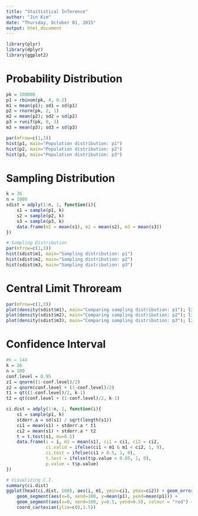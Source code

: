 ```yaml
---
title: "Staitistical Inference"
author: "Jin Kim"
date: "Thursday, October 01, 2015"
output: html_document
---
```


```r
library(plyr)
library(dplyr)
library(ggplot2)
```


# Probability Distribution

```r
pk = 100000
p1 = rbinom(pk, 4, 0.2)
m1 = mean(p1); sd1 = sd(p1)
p2 = rnorm(pk, 2, 1)
m2 = mean(p2); sd2 = sd(p2)
p3 = runif(pk, 0, 3)
m3 = mean(p3); sd3 = sd(p3)

par(mfrow=c(1,3))
hist(p1, main="Population distribution: p1")
hist(p2, main="Population distribution: p2")
hist(p3, main="Population distribution: p3")
```

# Sampling Distribution

```r
k = 36
n = 1000
sdist = adply(1:n, 1, function(i){
	s1 = sample(p1, k)
	s2 = sample(p2, k)
	s3 = sample(p3, k)
	data.frame(m1 = mean(s1), m2 = mean(s2), m3 = mean(s3))
})

# Sampling Distribution
par(mfrow=c(1,3))
hist(sdist$m1, main="Sampling distribution: p1")
hist(sdist$m2, main="Sampling distribution: p2")
hist(sdist$m3, main="Sampling distribution: p3")
```

# Central Limit Throream
```r
par(mfrow=c(1,3))
plot(density(sdist$m1), main="Comparing sampling distribution: p1"); lines(density(rnorm(10000,m1,sd1/sqrt(k))), lty=2)
plot(density(sdist$m2), main="Comparing sampling distribution: p2"); lines(density(rnorm(10000,m2,sd2/sqrt(k))), lty=2)
plot(density(sdist$m3), main="Comparing sampling distribution: p3"); lines(density(rnorm(10000,m3,sd3/sqrt(k))), lty=2)
```

# Confidence Interval
```r
#k = 144
k = 36
n = 100
conf.level = 0.95
z1 = qnorm((1-conf.level)/2)
z2 = qnorm(conf.level + (1-conf.level)/2)
t1 = qt((1-conf.level)/2, k-1)
t2 = qt(conf.level + (1-conf.level)/2, k-1)

ci.dist = adply(1:n, 1, function(i){
	s1 = sample(p1, k)
	stderr.a = sd(s1) / sqrt(length(s1))
	ci1 = mean(s1) + stderr.a * t1
	ci2 = mean(s1) + stderr.a * t2
	t = t.test(s1, mu=0.5)
	data.frame(i = i, m1 = mean(s1), ci1 = ci1, ci2 = ci2, 
			   ci.valid = ifelse(ci1 < m1 & m1 < ci2, 1, 0), 
			   ci.test = ifelse(ci1 > 0.5, 1, 0),
			   t.test = ifelse(t$p.value < 0.05, 1, 0),
			   p.value = t$p.value)
})

# Visualizing C.I.
summary(ci.dist)
ggplot(head(ci.dist, 100), aes(i, m1, ymin=ci1, ymax=ci2)) + geom_errorbar() + 
	geom_segment(aes(x=0, xend=100, y=mean(p1), yend=mean(p1))) +
	geom_segment(aes(x=0, xend=100, y=0.5, yend=0.5), colour = "red") +
	coord_cartesian(ylim=c(0,1.5))
```


